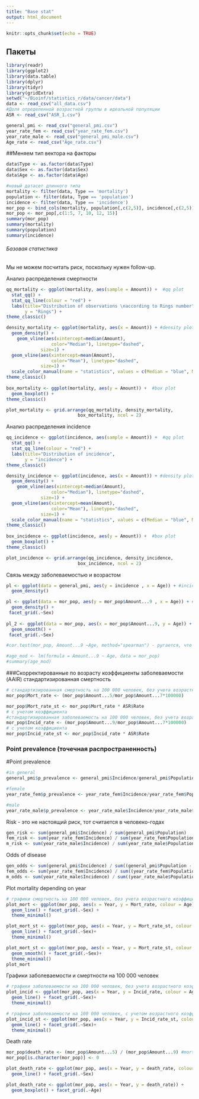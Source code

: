 ```yaml
---
title: "Base stat"
output: html_document
---
```


```r
knitr::opts_chunk$set(echo = TRUE)
```

## Пакеты

```r
library(readr)
library(ggplot2)
library(data.table)
library(dplyr)
library(tidyr)
library(gridExtra)
setwd("~/Bioinf/statistics_r/data/cancer/data")
data <- read_csv("all_data.csv")
#Доля определенной возрастной группы в идеальной популяции
ASR <- read_csv("ASR_1.csv")

general_pmi <- read_csv("general_pmi.csv")
year_rate_fem <- read_csv("year_rate_fem.csv")
year_rate_male <- read_csv("general_pmi_male.csv")
Age_rate <- read_csv("Age_rate.csv")
```

##Меняем тип вектора на факторы
```r
data$Type <- as.factor(data$Type)
data$Sex <- as.factor(data$Sex)
data$Age <- as.factor(data$Age)
```

``` r
#новый датасет длинного типа
mortality <- filter(data, Type == 'mortality')
population <- filter(data, Type == 'population')
incidence <- filter(data, Type == 'incidence')
mor_pop <- bind_cols(mortality, population[,c(2,5)], incidence[,c(2,5)])
mor_pop <- mor_pop[,c(1:5, 7, 10, 12, 15)]
summary(mor_pop)
summary(mortality)
summary(population)
summary(incidence)
```

###### Базовая статистика
Мы не можем посчитать риск, поскольку нужен follow-up.

Анализ распределения смертности
```r
qq_mortality <- ggplot(mortality, aes(sample = Amount)) +  #qq plot 
  stat_qq() +
  stat_qq_line(colour = "red") +
  labs(title="Distribution of observations \naccording to Rings number",
       y = "Rings") +
theme_classic()

density_mortality <- ggplot(mortality, aes(x = Amount)) + #density plot
  geom_density() + 
    geom_vline(aes(xintercept=median(Amount),         
                 color="Median"), linetype="dashed",
             size=1) +
  geom_vline(aes(xintercept=mean(Amount),
                 color="Mean"), linetype="dashed",
             size=1) +
  scale_color_manual(name = "statistics", values = c(Median = "blue", Mean = "red")) +
theme_classic()
  
box_mortality <- ggplot(mortality, aes(y = Amount)) +  #box plot
  geom_boxplot() +
theme_classic()

plot_mortality <- grid.arrange(qq_mortality, density_mortality,
                           box_mortality, ncol = 2)
```

Анализ распределения incidence
```r
qq_incidence <- ggplot(incidence, aes(sample = Amount)) +  #qq plot 
  stat_qq() +
  stat_qq_line(colour = "red") +
  labs(title="Distribution of incidence",
       y = "incidence") +
theme_classic()

density_incidence <- ggplot(incidence, aes(x = Amount)) + #density plot
  geom_density() + 
    geom_vline(aes(xintercept=median(Amount),         
                 color="Median"), linetype="dashed",
             size=1) +
  geom_vline(aes(xintercept=mean(Amount),
                 color="Mean"), linetype="dashed",
             size=1) +
  scale_color_manual(name = "statistics", values = c(Median = "blue", Mean = "red")) +
theme_classic()
  
box_incidence <- ggplot(incidence, aes(y = Amount)) +  #box plot
  geom_boxplot() +
theme_classic()

plot_incidence <- grid.arrange(qq_incidence, density_incidence,
                           box_incidence, ncol = 2)
```

Связь между заболеваемостью и возрастом
```r
pl <- ggplot(data = general_pmi, aes(y = incidence , x = Age)) + #incidence
  geom_density() 

pl <- ggplot(data = mor_pop, aes(y = mor_pop$Amount...9 , x = Age)) + #incidence
  geom_density() + 
 facet_grid(.~Sex)
  
pl_2 <- ggplot(data = mor_pop, aes(x = mor_pop$Amount...9, y = Age)) + #incidence
  geom_smooth() + 
 facet_grid(.~Sex)

#cor.test(mor_pop, Amount...9 ~Age, method="spearman") - ругается, что вектора разной длины

#age_mod <- lm(formula = Amount...9 ~ Age, data = mor_pop)
#summary(age_mod)

```

###Скорректированные по возрасту коэффициенты заболеваемости (AAIR) стандартизированная смертность 
```r
# стандартизированная смертность на 100 000 человек, без учета возрастного коэффициента
mor_pop$Mort_rate <- (mor_pop$Amount...5/mor_pop$Amount...7*100000)

mor_pop$Mort_rate_st <- mor_pop$Mort_rate * ASR$Rate
# с учетом коэффициента
#стандартизированная заболеваемость на 100 000 человек, без учета возрастного коэффициента
mor_pop$Incid_rate <- (mor_pop$Amount...9/mor_pop$Amount...7*100000)
# с учетом коэффициента
mor_pop$Incid_rate_st <- mor_pop$Incid_rate * ASR$Rate
```
### Point prevalence (точечная распространенность)
#Point prevalence
```r
#in general
general_pmi$p_prevalence <- general_pmi$Incidence/general_pmi$Population

#female
year_rate_fem$p_prevalence <- year_rate_fem$Incidence/year_rate_fem$Population

#male
year_rate_male$p_prevalence <- year_rate_male$Incidence/year_rate_male$Population
```
Risk - это не настоящий риск, тот считается в человеко-годах
```r
gen_risk <- sum(general_pmi$Incidence) / sum(general_pmi$Population)
fem_risk <- sum(year_rate_fem$Incidence) / sum(year_rate_fem$Population)
m_risk <- sum(year_rate_male$Incidence) / sum(year_rate_male$Population)
```

Odds of disease
```r
gen_odds <- sum(general_pmi$Incidence) / sum((general_pmi$Population - sum(general_pmi$Incidence)))
fem_odds <- sum(year_rate_fem$Incidence) / sum((year_rate_fem$Population - sum(year_rate_fem$Incidence)))
m_odds <- sum(year_rate_male$Incidence) / sum((year_rate_male$Population - sum(year_rate_male$Incidence)))
```

Plot mortality depending on year
```r

# графики смертность на 100 000 человек, без учета возрастного коэффициента
plot_mort <- ggplot(mor_pop, aes(x = Year, y = Mort_rate, colour = Age)) +
  geom_line() + facet_grid(.~Sex) +
  theme_minimal()

plot_mort_st <- ggplot(mor_pop, aes(x = Year, y = Mort_rate_st, colour = Age)) +
  geom_line() + facet_grid(.~Sex)+
  theme_minimal()

plot_mort_st <- ggplot(mor_pop, aes(x = Year, y = Mort_rate_st, colour = Age)) +
  geom_smooth() + facet_grid(.~Sex)+
  theme_minimal()
plot_mort
```

Графики заболеваемости и смертности на 100 000 человек
```r
# графики заболеваемости на 100 000 человек, без учета возрастного коэффициента
plot_incid <- ggplot(mor_pop, aes(x = Year, y = Incid_rate, colour = Age)) +
  geom_line() + facet_grid(.~Sex)+
  theme_minimal()

# графики заболеваемости на 100 000 человек, с учетом возрастного коэффициента
plot_incid_st <- ggplot(mor_pop, aes(x = Year, y = Incid_rate_st, colour = Age)) +
  geom_line() + facet_grid(.~Sex)+
  theme_minimal()

```
Death rate
```r
mor_pop$death_rate <- (mor_pop$Amount...5) / (mor_pop$Amount...9) #mortality/incidence
mor_pop[is.character(mor_pop)] <- 0

plot_death_rate <- ggplot(mor_pop, aes(x = Year, y = death_rate, colour = Age)) +
  geom_line() + facet_grid(.~Sex)

plot_death_rate <- ggplot(mor_pop, aes(x = Year, y = death_rate)) +
  geom_boxplot() + facet_grid(.~Age)


```
